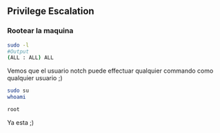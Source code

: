 ## Privilege Escalation {-}

### Rootear la maquina {-}

```bash
sudo -l
#Output
(ALL : ALL) ALL
```

Vemos que el usuario notch puede effectuar qualquier commando como qualquier usuario ;)

```bash
sudo su
whoami

root
```

Ya esta ;)
